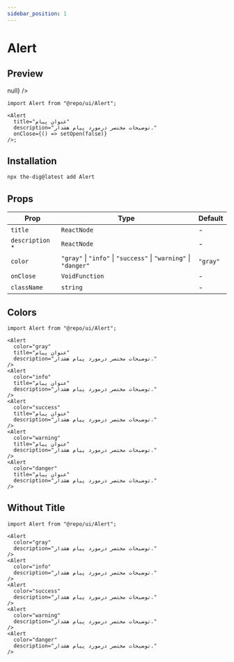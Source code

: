 ```yaml
---
sidebar_position: 1
---
```


# Alert

## Preview


<Container>
  <Alert
    title="عنوان پیام"
    description="توضیحات مختصر درمورد پیام هشدار."
    className="w-full"
    onClose={() => null}
  />
</Container>

```tsx
import Alert from "@repo/ui/Alert";

<Alert
  title="عنوان پیام"
  description="توضیحات مختصر درمورد پیام هشدار."
  onClose={() => setOpen(false)}
/>;
```

## Installation

```bash
npx the-dig@latest add Alert
```

## Props

| Prop                                                               | Type                                                             | Default  |
| ------------------------------------------------------------------ | ---------------------------------------------------------------- | -------- |
| `title`                                                            | `ReactNode`                                                      | -        |
| `description` <sup className="text-red-600 text-caption2">\*</sup> | `ReactNode`                                                      | -        |
| `color`                                                            | `"gray"` \| `"info"` \| `"success"` \| `"warning"` \| `"danger"` | `"gray"` |
| `onClose`                                                          | `VoidFunction`                                                   | -        |
| `className`                                                        | `string`                                                         | -        |

## Colors

<Container>
  <Alert
    color="gray"
    title="عنوان پیام"
    description="توضیحات مختصر درمورد پیام هشدار."
    className="w-full"
  />
  <Alert
    color="info"
    title="عنوان پیام"
    description="توضیحات مختصر درمورد پیام هشدار."
    className="w-full"
  />
  <Alert
    color="success"
    title="عنوان پیام"
    description="توضیحات مختصر درمورد پیام هشدار."
    className="w-full"
  />
  <Alert
    color="warning"
    title="عنوان پیام"
    description="توضیحات مختصر درمورد پیام هشدار."
    className="w-full"
  />
  <Alert
    color="danger"
    title="عنوان پیام"
    description="توضیحات مختصر درمورد پیام هشدار."
    className="w-full"
  />
</Container>

```tsx
import Alert from "@repo/ui/Alert";

<Alert
  color="gray"
  title="عنوان پیام"
  description="توضیحات مختصر درمورد پیام هشدار."
/>
<Alert
  color="info"
  title="عنوان پیام"
  description="توضیحات مختصر درمورد پیام هشدار."
/>
<Alert
  color="success"
  title="عنوان پیام"
  description="توضیحات مختصر درمورد پیام هشدار."
/>
<Alert
  color="warning"
  title="عنوان پیام"
  description="توضیحات مختصر درمورد پیام هشدار."
/>
<Alert
  color="danger"
  title="عنوان پیام"
  description="توضیحات مختصر درمورد پیام هشدار."
/>
```

## Without Title

<Container>
  <Alert
    color="gray"
    description="توضیحات مختصر درمورد پیام هشدار."
    className="w-full"
  />
  <Alert
    color="info"
    description="توضیحات مختصر درمورد پیام هشدار."
    className="w-full"
  />
  <Alert
    color="success"
    description="توضیحات مختصر درمورد پیام هشدار."
    className="w-full"
  />
  <Alert
    color="warning"
    description="توضیحات مختصر درمورد پیام هشدار."
    className="w-full"
  />
  <Alert
    color="danger"
    description="توضیحات مختصر درمورد پیام هشدار."
    className="w-full"
  />
</Container>

```tsx
import Alert from "@repo/ui/Alert";

<Alert
  color="gray"
  description="توضیحات مختصر درمورد پیام هشدار."
/>
<Alert
  color="info"
  description="توضیحات مختصر درمورد پیام هشدار."
/>
<Alert
  color="success"
  description="توضیحات مختصر درمورد پیام هشدار."
/>
<Alert
  color="warning"
  description="توضیحات مختصر درمورد پیام هشدار."
/>
<Alert
  color="danger"
  description="توضیحات مختصر درمورد پیام هشدار."
/>
```
